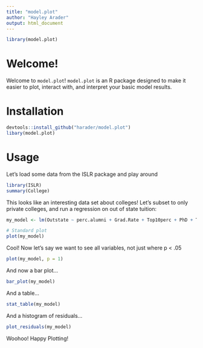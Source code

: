 ```yaml
---
title: "model.plot"
author: "Hayley Arader"
output: html_document
---
```


```r
library(model.plot)
```

# Welcome!
Welcome to `model.plot`! `model.plot` is an R package designed to make it easier to plot, interact with, and interpret your basic model results. 

# Installation
```r
devtools::install_github("harader/model.plot")
libary(model.plot)
```

# Usage
Let's load some data from the ISLR package and play around

```r
library(ISLR)
summary(College)
```

This looks like an interesting data set about colleges! Let's subset to only private colleges, and run a regression on out of state tuition:

```r
my_model <- lm(Outstate ~ perc.alumni + Grad.Rate + Top10perc + PhD + Terminal, data = College[College$Private == "Yes", ])

# Standard plot
plot(my_model)
```

Cool! Now let's say we want to see all variables, not just where p < .05
```r
plot(my_model, p = 1)
```

And now a bar plot...
```r
bar_plot(my_model)
```

And a table...
```r
stat_table(my_model)
```

And a histogram of residuals...
```r
plot_residuals(my_model)
```


Woohoo! Happy Plotting!
